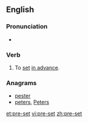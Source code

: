 {{also|preset}}
==English==

===Pronunciation===
* {{IPA|/ˈpriːsɛt/}}

===Verb===
{{en-verb|pre-sets|pre-setting|pre-set|pre-set}}

# To [[set]] [[in advance]].

===Anagrams===
* [[pester#English|pester]]
* [[peters#English|peters]], [[Peters#English|Peters]]
[[et:pre-set]]
[[vi:pre-set]]
[[zh:pre-set]]
